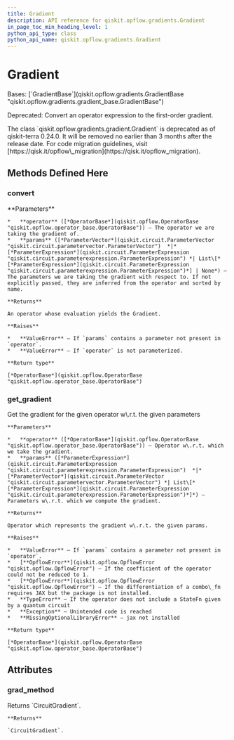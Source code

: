 ```yaml
---
title: Gradient
description: API reference for qiskit.opflow.gradients.Gradient
in_page_toc_min_heading_level: 1
python_api_type: class
python_api_name: qiskit.opflow.gradients.Gradient
---
```


# Gradient

<Class id="qiskit.opflow.gradients.Gradient" github="https://github.com/qiskit/qiskit/tree/stable/0.24/qiskit/opflow/gradients/gradient.py" signature="Gradient(grad_method='param_shift', **kwargs)">
  Bases: [`GradientBase`](qiskit.opflow.gradients.GradientBase "qiskit.opflow.gradients.gradient_base.GradientBase")

  Deprecated: Convert an operator expression to the first-order gradient.

  <Admonition title="Deprecated since version 0.24.0" type="danger">
    The class `qiskit.opflow.gradients.gradient.Gradient` is deprecated as of qiskit-terra 0.24.0. It will be removed no earlier than 3 months after the release date. For code migration guidelines, visit [https://qisk.it/opflow\_migration](https://qisk.it/opflow_migration).
  </Admonition>

  ## Methods Defined Here

  <span id="qiskit-opflow-gradients-gradient-convert" />

  ### convert

  <Function id="qiskit.opflow.gradients.Gradient.convert" signature="Gradient.convert(operator, params=None)">
    **Parameters**

    *   **operator** ([*OperatorBase*](qiskit.opflow.OperatorBase "qiskit.opflow.operator_base.OperatorBase")) – The operator we are taking the gradient of.
    *   **params** ([*ParameterVector*](qiskit.circuit.ParameterVector "qiskit.circuit.parametervector.ParameterVector")  *|*[*ParameterExpression*](qiskit.circuit.ParameterExpression "qiskit.circuit.parameterexpression.ParameterExpression") *| List\[*[*ParameterExpression*](qiskit.circuit.ParameterExpression "qiskit.circuit.parameterexpression.ParameterExpression")*] | None*) – The parameters we are taking the gradient with respect to. If not explicitly passed, they are inferred from the operator and sorted by name.

    **Returns**

    An operator whose evaluation yields the Gradient.

    **Raises**

    *   **ValueError** – If `params` contains a parameter not present in `operator`.
    *   **ValueError** – If `operator` is not parameterized.

    **Return type**

    [*OperatorBase*](qiskit.opflow.OperatorBase "qiskit.opflow.operator_base.OperatorBase")
  </Function>

  <span id="qiskit-opflow-gradients-gradient-get-gradient" />

  ### get\_gradient

  <Function id="qiskit.opflow.gradients.Gradient.get_gradient" signature="Gradient.get_gradient(operator, params)">
    Get the gradient for the given operator w\.r.t. the given parameters

    **Parameters**

    *   **operator** ([*OperatorBase*](qiskit.opflow.OperatorBase "qiskit.opflow.operator_base.OperatorBase")) – Operator w\.r.t. which we take the gradient.
    *   **params** ([*ParameterExpression*](qiskit.circuit.ParameterExpression "qiskit.circuit.parameterexpression.ParameterExpression")  *|*[*ParameterVector*](qiskit.circuit.ParameterVector "qiskit.circuit.parametervector.ParameterVector") *| List\[*[*ParameterExpression*](qiskit.circuit.ParameterExpression "qiskit.circuit.parameterexpression.ParameterExpression")*]*) – Parameters w\.r.t. which we compute the gradient.

    **Returns**

    Operator which represents the gradient w\.r.t. the given params.

    **Raises**

    *   **ValueError** – If `params` contains a parameter not present in `operator`.
    *   [**OpflowError**](qiskit.opflow.OpflowError "qiskit.opflow.OpflowError") – If the coefficient of the operator could not be reduced to 1.
    *   [**OpflowError**](qiskit.opflow.OpflowError "qiskit.opflow.OpflowError") – If the differentiation of a combo\_fn requires JAX but the package is not installed.
    *   **TypeError** – If the operator does not include a StateFn given by a quantum circuit
    *   **Exception** – Unintended code is reached
    *   **MissingOptionalLibraryError** – jax not installed

    **Return type**

    [*OperatorBase*](qiskit.opflow.OperatorBase "qiskit.opflow.operator_base.OperatorBase")
  </Function>

  ## Attributes

  ### grad\_method

  <Attribute id="qiskit.opflow.gradients.Gradient.grad_method" name="grad_method">
    Returns `CircuitGradient`.

    **Returns**

    `CircuitGradient`.
  </Attribute>
</Class>

